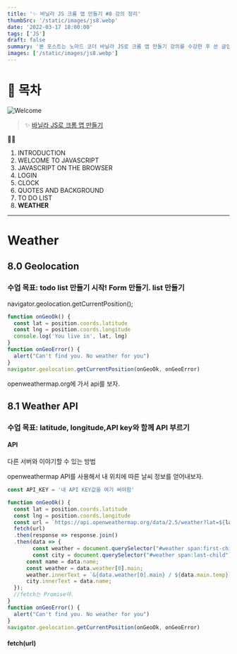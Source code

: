 ```yaml
---
title: '✨ 바닐라 JS 크롬 앱 만들기 #8 강의 정리'
thumbSrc: '/static/images/js8.webp'
date: '2022-03-17 18:00:00'
tags: ['JS']
draft: false
summary: '본 포스트는 노마드 코더 바닐라 JS로 크롬 앱 만들기 강의를 수강한 후 쓴 글입니다.'
images: ['/static/images/js8.webp']
---
```


# 📌 목차

![Welcome](/static/images/js8.webp)

> ✨ [바닐라 JS로 크롬 앱 만들기](https://nomadcoders.co/javascript-for-beginners/lobby)

💁🏻

1.  INTRODUCTION
2.  WELCOME TO JAVASCRIPT
3.  JAVASCRIPT ON THE BROWSER
4.  LOGIN
5.  CLOCK
6.  QUOTES AND BACKGROUND
7.  TO DO LIST
8.  **WEATHER**

---

# Weather

## 8.0 Geolocation

### 수업 목표: todo list 만들기 시작! Form 만들기. list 만들기

navigator.geolocation.getCurrentPosition();<br />

```js
function onGeoOk() {
  const lat = position.coords.latitude
  const lng = position.coords.longitude
  console.log('You live in', lat, lng)
}
function onGeoError() {
  alert("Can't find you. No weather for you")
}
navigator.geolocation.getCurrentPosition(onGeoOk, onGeoError)
```

openweathermap.org에 가서 api를 보자.<br />

## 8.1 Weather API

### 수업 목표: latitude, longitude,API key와 함께 API 부르기

#### API

다른 서버와 이야기할 수 있는 방법

openweathermap API를 사용해서
내 위치에 따른 날씨 정보를 얻어내보자.

```js
const API_KEY = '내 API KEY값을 여기 써야함'

function onGeoOk() {
  const lat = position.coords.latitude
  const lng = position.coords.longitude
  const url = `https://api.openweathermap.org/data/2.5/weather?lat=${lat}&lon=${lon}&appid=${API_KEY}&units=metric`
  fetch(url)
  .then(response => response.join()
  .then(data => {
        const weather = document.querySelector("#weather span:first-child");
        const city = document.querySelector("#weather span:last-child");
      const name = data.name;
      const weather = data.weather[0].main;
      weather.innerText = `&{data.weather[0].main} / ${data.main.temp}`;
      city.innerText = data.name;
  });
  //fetch는 Promise야.
}
function onGeoError() {
  alert("Can't find you. No weather for you")
}
navigator.geolocation.getCurrentPosition(onGeoOk, onGeoError)
```

#### fetch(url)
